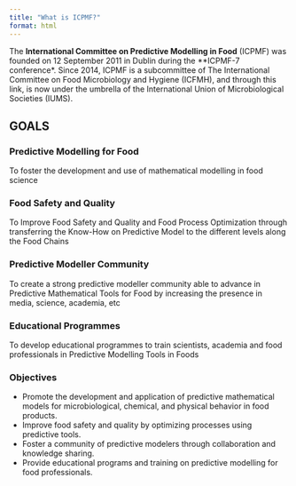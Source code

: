 ```yaml
---
title: "What is ICPMF?"
format: html
---
```


The **International Committee on Predictive Modelling in Food** (ICPMF) was founded on 12 September 2011 in Dublin during the **ICPMF-7 conference*. Since 2014, ICPMF is a subcommittee of The International Committee on Food Microbiology and Hygiene (ICFMH), and through this link, is now under the umbrella of the International Union of Microbiological Societies (IUMS).


## GOALS

### Predictive Modelling for Food

To foster the development and use of mathematical modelling in food science


### Food Safety and Quality

To Improve Food Safety and Quality and Food Process Optimization through transferring the Know-How on Predictive Model to the different levels along the Food Chains

### Predictive Modeller Community

To create a strong predictive modeller community able to advance in Predictive Mathematical Tools for Food by increasing the presence in media, science, academia, etc

### Educational Programmes

To develop educational programmes to train scientists, academia and food professionals in Predictive Modelling Tools in Foods


### Objectives

- Promote the development and application of predictive mathematical models for microbiological, chemical, and physical behavior in food products.
- Improve food safety and quality by optimizing processes using predictive tools.
- Foster a community of predictive modelers through collaboration and knowledge sharing.
- Provide educational programs and training on predictive modelling for food professionals.
